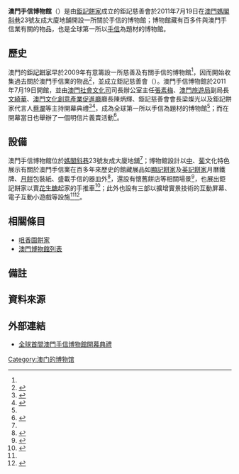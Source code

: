 {{noteTA
|1=zh:手信;zh-hans:纪念品;zh-hk:手信;zh-tw:伴手禮;
|2=zh:澳門手信博物館;zh-hans:澳门手信博物馆;zh-hant:澳門手信博物館;zh-hk:澳門手信博物館;zh-tw:澳門手信博物館;zh-mo:澳門手信博物館;
}}
{{Infobox Museum
 |name          = 手信博物館<br>{{lang|en|Macau Museum of Souvenir}}
 |image         = MacauMuseumOfSouvenir2012.jpg
 |imagesize     = 300
 |caption       = 澳門手信博物館
 |map_type      = 澳門
 |map_caption   = 澳門手信博物館位置圖
 |latitude      = 22.18705
 |longitude     = 113.531665
 |established   = 2011年7月19日
 |location      ={{MACAU}}[[媽閣斜巷|媽閣斜巷]]23號友成大廈地舖
}}
'''澳門手信博物館'''（{{lang-en|'''Macau Museum of Souvenir'''}}）是由[[鉅記餅家|鉅記餅家]]成立的鉅記慈善會於2011年7月19日在[[澳門|澳門]][[媽閣斜巷|媽閣斜巷]]23號友成大廈地舖開設一所關於手信的博物館；博物館藏有百多件與澳門手信業有關的物品，也是全球第一所以[[手信|手信]]為題材的博物館。

==歷史==
澳門的[[鉅記餅家|鉅記餅家]]早於2009年有意籌設一所慈善及有關手信的博物館<ref name="wa" />，因而開始收集過去關於澳門手信業的物品<ref>{{cite journal |language=zh-hant  | author = Daniel |publisher=[[新假期|新假期]] |date=2011-07-25 |page=028 |title=Macau開幕直擊澳門手信博物館百年禮盒包裝任睇 }}</ref>，並成立鉅記慈善會（{{lang|pt|Associação de Beneficência Koi Kei}}）{{notetag|1=鉅記慈善會於2011年9月14日經澳門特別行政區政府公報刊憲成立<ref>{{cite journal |journal=澳門政府公報——第二組 |date=2011年9月14日 |issue=37/2011 |page=10264 |title=公證署公告及其他公告 |url=http://images.io.gov.mo/bo/ii/2011/37/anotariais-37-2011.pdf |access-date=2012年3月21日 |archive-date=2016年3月5日 |archive-url=https://web.archive.org/web/20160305011750/http://images.io.gov.mo/bo/ii/2011/37/anotariais-37-2011.pdf |dead-url=no }}</ref>}}。澳門手信博物館於2011年7月19日開館，並由[[澳門社會文化司|澳門社會文化司]]司長辦公室主任[[張素梅|張素梅]]、[[澳門旅遊局|澳門旅遊局]]副局長[[文綺華|文綺華]]、[[澳門文化創意產業促進廳|澳門文化創意產業促進廳]]廳長陳炳輝、鉅記慈善會會長梁燦光以及鉅記餅家代言人[[蔡瀾|蔡瀾]]等主持開幕典禮<ref name="wa">{{cite news |language=zh-hant |publisher=[[華僑報|華僑報]] |date=2011-07-20 |page=14 |title=即日起供市民免費參觀 澳門手信博物館揭幕 }}</ref><ref>{{cite news |language=zh-hant |publisher=[[香港商報|香港商報]] |date=2011-08-06 |page=A11 |title=「2011港澳自由行」澳門開拍 展現澳門手信博物館等新景點 |url=http://www.hkcd.com.hk/content/2011-08/06/content_2789637.htm }}{{dead link|date=2018年3月 |bot=InternetArchiveBot |fix-attempted=yes }}</ref>，成為全球第一所以手信為題材的博物館<ref name="wa" />；而在開幕當日也舉辦了一個明信片義賣活動<ref>{{cite web |language=zh-hant |publisher=澳門美食網 |date=2012-03-21 |title=全球首間澳門手信博物館即將開幕 |url=http://www.macaucuisine.com/news_topics/detail/315 |deadurl=yes |archiveurl=https://web.archive.org/web/20111212123253/http://www.macaucuisine.com/news_topics/detail/315 |archivedate=2011-12-12 }}</ref>。

==設備==
澳門手信博物館位於[[媽閣斜巷|媽閣斜巷]]23號友成大廈地舖<ref name="wa" />；博物館設計以[[中國|中]]、[[葡萄牙|葡]]文化特色展示有關於澳門手信業在百多年來歷史的館藏展品如[[顯記餅家|顯記餅家]]及[[英記餅家|英記餅家]]月曆鐵牌、[[月餅|月餅]]包裝紙、盛載手信的器皿外<ref>{{cite news |language=zh-hant |publisher=[[聯合報|聯合報]] |date=2011-07-21 |page=E1 |title=澳門手信博物館 }}</ref>，還設有懷舊餅店等相關場景<ref>{{cite news |language=zh-hant |publisher=[[文汇报_(香港)|文匯報]] |date=2011-08-12 |title=手信文化：手信博物館 傳統澳門本土文化 |url=http://paper.wenweipo.com/2011/08/12/zt1108120100.htm |accessdate=2012-03-21 |archive-date=2016-03-04 |archive-url=https://web.archive.org/web/20160304060334/http://paper.wenweipo.com/2011/08/12/zt1108120100.htm |dead-url=no }}</ref>，也展出鉅記餅家以賣[[花生糖|花生糖]]起家的手推車<ref>{{cite web|title=手信博物館|url=http://info.happymacao.com/index.php/49/item/7916-%E6%89%8B%E4%BF%A1%E5%8D%9A%E7%89%A9%E9%A4%A8.html|publisher=開心澳門|accessdate=2012-03-22|archive-date=2011-12-04|archive-url=https://web.archive.org/web/20111204050955/http://info.happymacao.com/index.php/49/item/7916-%E6%89%8B%E4%BF%A1%E5%8D%9A%E7%89%A9%E9%A4%A8.html|dead-url=no}}</ref>；此外也設有三部以擴增實景技術的互動屏幕、電子互動小遊戲等設施<ref name="wa" /><ref>{{cite news |language=zh-hant |publisher=[[頭條日報|頭條日報]] |date=2011-08-01 |page=P50 |title=夏日出發新遊澳門 }}</ref>。

==相關條目==
* [[咀香園餅家|咀香園餅家]]
* [[澳門博物館列表|澳門博物館列表]]

==備註==
<div class="references-small">
{{NoteFoot}}
</div>

==資料來源==
<div class="references-small">
<references></references>
</div>

==外部連結==
* [https://web.archive.org/web/20111011001937/http://www.koikei.com/ch_news_detail.php?id=20110714143926 全球首間澳門手信博物館開幕典禮]

[[Category:澳门的博物馆|Category:澳门的博物馆]]